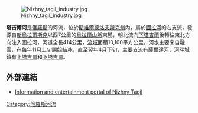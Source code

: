 [[Image:Nizhny_tagil_industry.jpg|right]]

'''塔吉爾河'''是[[俄羅斯|俄羅斯]]的河流，位於[[斯維爾德洛夫斯克州|斯維爾德洛夫斯克州]]內，屬於[[圖拉河|圖拉河]]的右支流，發源自[[新烏拉爾斯克|新烏拉爾斯克]]以西7公里的[[烏拉爾山脈|烏拉爾山脈]]東麓，朝北流向[[下塔吉爾|下塔吉爾]]後轉往東北方向注入圖拉河，河道全長414公里，[[流域|流域]]面積10,100平方公里，河水主要來自融雪，在每年11月上旬開始結冰，直至翌年4月下旬，主要支流有[[薩爾達河|薩爾達河]]，河畔城鎮有[[上塔吉爾|上塔吉爾]]和[[下塔吉爾|下塔吉爾]]。

==外部連結==
*[http://www.tagil.ru Information and entertainment portal of Nizhny Tagil] {{Wayback|url=http://www.tagil.ru/ |date=20201201054231 }} {{ru icon}}

{{Coord|58|31|47|N|62|28|38|E|display=title}}

[[Category:俄羅斯河流|Category:俄羅斯河流]]

{{Russia-geo-stub}}